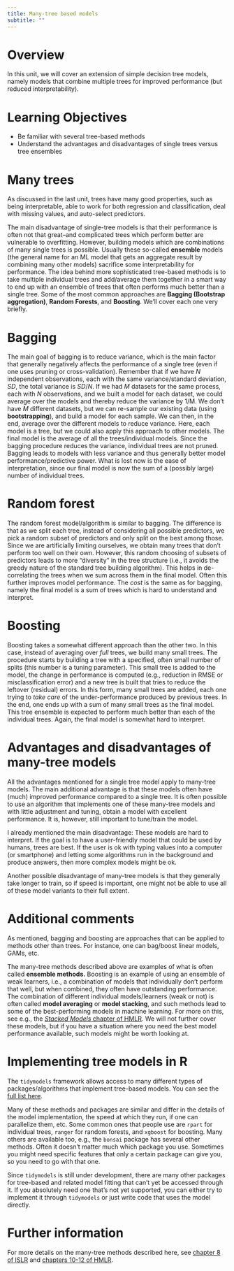 ```yaml
---
title: Many-tree based models 
subtitle: ""
---
```



# Overview
In this unit, we will cover an extension of simple decision tree models, namely models that combine multiple trees for improved performance (but reduced interpretability).

# Learning Objectives
* Be familiar with several tree-based methods
* Understand the advantages and disadvantages of single trees versus tree ensembles


# Many trees 

As discussed in the last unit, trees have many good properties, such as being interpretable, able to work for both regression and classification, deal with missing values, and auto-select predictors.

The main disadvantage of single-tree models is that their performance is often not that great--and complicated trees which perform better are vulnerable to overfitting. However, building models which are combinations of many single trees is possible. Usually these so-called **ensemble** models (the general name for an ML model that gets an aggregate result by combining many other models) sacrifice some interpretability for performance. The idea behind more sophisticated tree-based methods is to take multiple individual trees and add/average them together in a smart way to end up with an ensemble of trees that often performs much better than a single tree. Some of the most common approaches are **Bagging (Bootstrap aggregation)**, **Random Forests**, and **Boosting**. We'll cover each one very briefly. 


# Bagging

The main goal of bagging is to reduce variance, which is the main factor that generally negatively affects the performance of a single tree (even if one uses pruning or cross-validation). Remember that if we have _N_ independent observations, each with the same variance/standard deviation, _SD_, the total variance is _SD_/_N_. If we had _M_ datasets for the same process, each with _N_ observations, and we built a model for each dataset, we could average over the models and thereby reduce the variance by 1/M. We don't have _M_ different datasets, but we can re-sample our existing data (using **bootstrapping**), and build a model for each sample. We can then, in the end, average over the different models to reduce variance. Here, each model is a tree, but we could also apply this approach to other models. The final model is the average of all the trees/individual models. Since the bagging procedure reduces the variance, individual trees are not pruned. Bagging leads to models with less variance and thus generally better model performance/predictive power. What is lost now is the ease of interpretation, since our final model is now the sum of a (possibly large) number of individual trees.


# Random forest

The random forest model/algorithm is similar to bagging. The difference is that as we split each tree, instead of considering all possible predictors, we pick a random subset of predictors and only split on the best among those. Since we are artificially limiting ourselves, we obtain many trees that don't perform too well on their own. However, this random choosing of subsets of predictors leads to more "diversity" in the tree structure (i.e., it avoids the greedy nature of the standard tree building algorithm). This helps in de-correlating the trees when we sum across them in the final model. Often this further improves model performance. The _cost_ is the same as for bagging, namely the final model is a sum of trees which is hard to understand and interpret.


# Boosting

Boosting takes a somewhat different approach than the other two. In this case, instead of averaging over _full_ trees, we build many small trees. The procedure starts by building a tree with a specified, often small number of splits (this number is a tuning parameter). This small tree is added to the model, the change in performance is computed (e.g., reduction in RMSE or misclassification error) and a new tree is built that tries to reduce the leftover (residual) errors. In this form, many small trees are added, each one trying to _take care_ of the under-performance produced by previous trees. In the end, one ends up with a sum of many small trees as the final model. This tree ensemble is expected to perform much better than each of the individual trees. Again, the final model is somewhat hard to interpret.



# Advantages and disadvantages of many-tree models  

All the advantages mentioned for a single tree model apply to many-tree models. The main additional advantage is that these models often have (much) improved performance compared to a single tree. It is often possible to use an algorithm that implements one of these many-tree models and with little adjustment and tuning, obtain a model with excellent performance. It is, however, still important to tune/train the model.

I already mentioned the main disadvantage: These models are hard to interpret. If the goal is to have a user-friendly model that could be used by humans, trees are best. If the user is ok with typing values into a computer (or smartphone) and letting some algorithms run in the background and produce answers, then more complex models might be ok.

Another possible disadvantage of many-tree models is that they generally take longer to train, so if speed is important, one might not be able to use all of these model variants to their full extent.


# Additional comments

As mentioned, bagging and boosting are approaches that can be applied to methods other than trees. For instance, one can bag/boost linear models, GAMs, etc.

The many-tree methods described above are examples of what is often called **ensemble methods.**  Boosting is an example of using an ensemble of weak learners, i.e., a combination of models that individually don't perform that well, but when combined, they often have outstanding performance. The combination of different individual models/learners (weak or not) is often called **model averaging** or **model stacking**, and such methods lead to some of the best-performing models in machine learning. For more on this, see e.g., the [_Stacked Models_ chapter of HMLR](https://bradleyboehmke.github.io/HOML/stacking.html). We will not further cover these models, but if you have a situation where you need the best model performance available, such models might be worth looking at. 



# Implementing tree models in R

The `tidymodels` framework allows access to many different types of packages/algorithms that implement tree-based models. You can see the [full list here](https://www.tidymodels.org/find/parsnip/). 

Many of these methods and packages are similar and differ in the details of the model implementation, the speed at which they run, if one can parallelize them, etc. Some common ones that people use are `rpart` for individual trees, `ranger` for random forests, and `xgboost` for boosting. Many others are available too, e.g., the `bonsai` package has several other methods. Often it doesn't matter much which package you use. Sometimes you might need specific features that only a certain package can give you, so you need to go with that one. 

Since `tidymodels` is still under development, there are many other packages for tree-based and related model fitting that can't yet be accessed through it. If you absolutely need one that's not yet supported, you can either try to implement it through `tidymodels` or just write code that uses the model directly.


# Further information

For more details on the many-tree methods described here, see [chapter 8 of ISLR](https://statlearning.com/) and [chapters 10-12 of HMLR](https://bradleyboehmke.github.io/HOML/DT.html).

